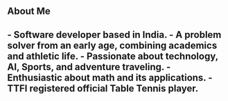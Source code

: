 ## About Me
<h2>
- Software developer based in India.
- A problem solver from an early age, combining academics and athletic life.
- Passionate about technology, AI, Sports, and adventure traveling.
- Enthusiastic about math and its applications.
- TTFI registered official Table Tennis player.

</h2>

